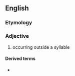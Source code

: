 ==English==

===Etymology===
{{prefix|en|extra|syllabic}}

===Adjective===
{{en-adj|-}}

# {{lb|en|phonology|of a consonant}} occurring outside a syllable

====Derived terms====
* {{l|en|extrasyllabicity}}